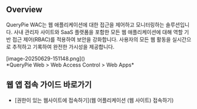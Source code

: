 ## Overview
QueryPie WAC는 웹 애플리케이션에 대한 접근을 제어하고 모니터링하는 솔루션입니다. 사내 관리자 사이트와 SaaS 플랫폼을 포함한 모든 웹 애플리케이션에 대해 역할 기반 접근 제어(RBAC)를 적용하여 보안을 강화합니다. 사용자의 모든 웹 활동을 실시간으로 추적하고 기록하여 완전한 가시성을 제공합니다.

<p align="center">
<div>[image-20250629-151148.png]()</div>
*QueryPie Web &gt; Web Access Control &gt; Web Apps*
</p>

## 웹 앱 접속 가이드 바로가기
* [권한이 있는 웹사이트에 접속하기](웹 어플리케이션 (웹 사이트) 접속하기)
